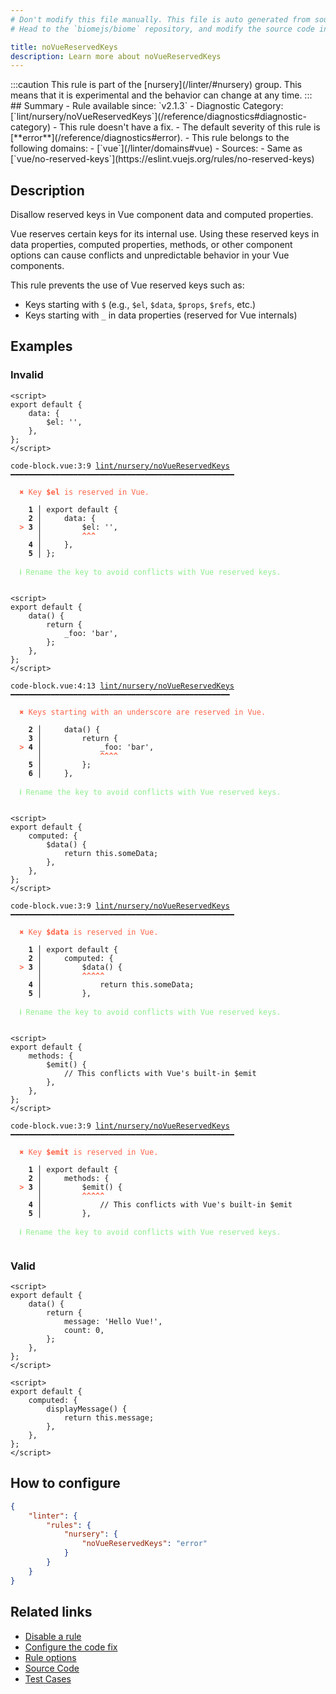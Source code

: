 ```yaml
---
# Don't modify this file manually. This file is auto generated from source, and you will lose your changes next time the website is built.
# Head to the `biomejs/biome` repository, and modify the source code in there.

title: noVueReservedKeys
description: Learn more about noVueReservedKeys
---
```


<Tabs>
<TabItem label="JavaScript (and super languages)" icon="seti:javascript">
:::caution
This rule is part of the [nursery](/linter/#nursery) group. This means that it is experimental and the behavior can change at any time.
:::
## Summary
- Rule available since: `v2.1.3`
- Diagnostic Category: [`lint/nursery/noVueReservedKeys`](/reference/diagnostics#diagnostic-category)
- This rule doesn't have a fix.
- The default severity of this rule is [**error**](/reference/diagnostics#error).
- This rule belongs to the following domains:
  - [`vue`](/linter/domains#vue)
- Sources: 
  - Same as [`vue/no-reserved-keys`](https://eslint.vuejs.org/rules/no-reserved-keys)

## Description
Disallow reserved keys in Vue component data and computed properties.

Vue reserves certain keys for its internal use. Using these reserved keys
in data properties, computed properties, methods, or other component options
can cause conflicts and unpredictable behavior in your Vue components.

This rule prevents the use of Vue reserved keys such as:

- Keys starting with `$` (e.g., `$el`, `$data`, `$props`, `$refs`, etc.)
- Keys starting with `_` in data properties (reserved for Vue internals)

## Examples

### Invalid

```vue
<script>
export default {
    data: {
        $el: '',
    },
};
</script>
```

<pre class="language-text"><code class="language-text">code-block.vue:3:9 <a href="https://biomejs.dev/linter/rules/no-vue-reserved-keys">lint/nursery/noVueReservedKeys</a> ━━━━━━━━━━━━━━━━━━━━━━━━━━━━━━━━━━━━━━━━━━━━━━━━━━<br /><br />  <strong><span style="color: Tomato;">✖</span></strong> <span style="color: Tomato;">Key </span><span style="color: Tomato;"><strong>$el</strong></span><span style="color: Tomato;"> is reserved in Vue.</span><br />  <br />    <strong>1 │ </strong>export default &#123;<br />    <strong>2 │ </strong>    data: &#123;<br />  <strong><span style="color: Tomato;">&gt;</span></strong> <strong>3 │ </strong>        $el: '',<br />   <strong>   │ </strong>        <strong><span style="color: Tomato;">^</span></strong><strong><span style="color: Tomato;">^</span></strong><strong><span style="color: Tomato;">^</span></strong><br />    <strong>4 │ </strong>    &#125;,<br />    <strong>5 │ </strong>&#125;;<br />  <br />  <strong><span style="color: lightgreen;">ℹ</span></strong> <span style="color: lightgreen;">Rename the key to avoid conflicts with Vue reserved keys.</span><br />  <br /></code></pre>

```vue
<script>
export default {
    data() {
        return {
            _foo: 'bar',
        };
    },
};
</script>
```

<pre class="language-text"><code class="language-text">code-block.vue:4:13 <a href="https://biomejs.dev/linter/rules/no-vue-reserved-keys">lint/nursery/noVueReservedKeys</a> ━━━━━━━━━━━━━━━━━━━━━━━━━━━━━━━━━━━━━━━━━━━━━━━━━<br /><br />  <strong><span style="color: Tomato;">✖</span></strong> <span style="color: Tomato;">Keys starting with an underscore are reserved in Vue.</span><br />  <br />    <strong>2 │ </strong>    data() &#123;<br />    <strong>3 │ </strong>        return &#123;<br />  <strong><span style="color: Tomato;">&gt;</span></strong> <strong>4 │ </strong>            &#95;foo: 'bar',<br />   <strong>   │ </strong>            <strong><span style="color: Tomato;">^</span></strong><strong><span style="color: Tomato;">^</span></strong><strong><span style="color: Tomato;">^</span></strong><strong><span style="color: Tomato;">^</span></strong><br />    <strong>5 │ </strong>        &#125;;<br />    <strong>6 │ </strong>    &#125;,<br />  <br />  <strong><span style="color: lightgreen;">ℹ</span></strong> <span style="color: lightgreen;">Rename the key to avoid conflicts with Vue reserved keys.</span><br />  <br /></code></pre>

```vue
<script>
export default {
    computed: {
        $data() {
            return this.someData;
        },
    },
};
</script>
```

<pre class="language-text"><code class="language-text">code-block.vue:3:9 <a href="https://biomejs.dev/linter/rules/no-vue-reserved-keys">lint/nursery/noVueReservedKeys</a> ━━━━━━━━━━━━━━━━━━━━━━━━━━━━━━━━━━━━━━━━━━━━━━━━━━<br /><br />  <strong><span style="color: Tomato;">✖</span></strong> <span style="color: Tomato;">Key </span><span style="color: Tomato;"><strong>$data</strong></span><span style="color: Tomato;"> is reserved in Vue.</span><br />  <br />    <strong>1 │ </strong>export default &#123;<br />    <strong>2 │ </strong>    computed: &#123;<br />  <strong><span style="color: Tomato;">&gt;</span></strong> <strong>3 │ </strong>        $data() &#123;<br />   <strong>   │ </strong>        <strong><span style="color: Tomato;">^</span></strong><strong><span style="color: Tomato;">^</span></strong><strong><span style="color: Tomato;">^</span></strong><strong><span style="color: Tomato;">^</span></strong><strong><span style="color: Tomato;">^</span></strong><br />    <strong>4 │ </strong>            return this.someData;<br />    <strong>5 │ </strong>        &#125;,<br />  <br />  <strong><span style="color: lightgreen;">ℹ</span></strong> <span style="color: lightgreen;">Rename the key to avoid conflicts with Vue reserved keys.</span><br />  <br /></code></pre>

```vue
<script>
export default {
    methods: {
        $emit() {
            // This conflicts with Vue's built-in $emit
        },
    },
};
</script>
```

<pre class="language-text"><code class="language-text">code-block.vue:3:9 <a href="https://biomejs.dev/linter/rules/no-vue-reserved-keys">lint/nursery/noVueReservedKeys</a> ━━━━━━━━━━━━━━━━━━━━━━━━━━━━━━━━━━━━━━━━━━━━━━━━━━<br /><br />  <strong><span style="color: Tomato;">✖</span></strong> <span style="color: Tomato;">Key </span><span style="color: Tomato;"><strong>$emit</strong></span><span style="color: Tomato;"> is reserved in Vue.</span><br />  <br />    <strong>1 │ </strong>export default &#123;<br />    <strong>2 │ </strong>    methods: &#123;<br />  <strong><span style="color: Tomato;">&gt;</span></strong> <strong>3 │ </strong>        $emit() &#123;<br />   <strong>   │ </strong>        <strong><span style="color: Tomato;">^</span></strong><strong><span style="color: Tomato;">^</span></strong><strong><span style="color: Tomato;">^</span></strong><strong><span style="color: Tomato;">^</span></strong><strong><span style="color: Tomato;">^</span></strong><br />    <strong>4 │ </strong>            // This conflicts with Vue's built-in $emit<br />    <strong>5 │ </strong>        &#125;,<br />  <br />  <strong><span style="color: lightgreen;">ℹ</span></strong> <span style="color: lightgreen;">Rename the key to avoid conflicts with Vue reserved keys.</span><br />  <br /></code></pre>

### Valid

```vue
<script>
export default {
    data() {
        return {
            message: 'Hello Vue!',
            count: 0,
        };
    },
};
</script>
```

```vue
<script>
export default {
    computed: {
        displayMessage() {
            return this.message;
        },
    },
};
</script>
```

## How to configure
```json title="biome.json"
{
	"linter": {
		"rules": {
			"nursery": {
				"noVueReservedKeys": "error"
			}
		}
	}
}

```
## Related links

- [Disable a rule](/linter/#disable-a-rule)
- [Configure the code fix](/linter#configure-the-code-fix)
- [Rule options](/linter/#rule-options)
- [Source Code](https://github.com/biomejs/biome/blob/main/crates/biome_js_analyze/src/lint/nursery/no_vue_reserved_keys.rs)
- [Test Cases](https://github.com/biomejs/biome/blob/main/crates/biome_js_analyze/tests/specs/nursery/noVueReservedKeys)

</TabItem>
</Tabs>

